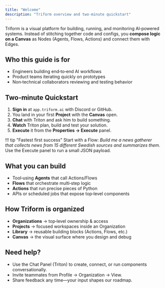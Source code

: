 ```yaml
---
title: "Welcome"
description: "Triform overview and two‑minute quickstart"
---
```


Triform is a visual platform for building, running, and monitoring AI‑powered systems. Instead of stitching together code and configs, you **compose logic on a Canvas** as Nodes (Agents, Flows, Actions) and connect them with Edges.

## Who this guide is for

- Engineers building end‑to‑end AI workflows
- Product teams iterating quickly on prototypes
- Non‑technical collaborators reviewing and testing behavior

## Two‑minute Quickstart

1. **Sign in** at `app.triform.ai` with Discord or GitHub.
2. You land in your first **Project** with the **Canvas** open.
3. **Chat** with Triton and ask him to build something.
4. **Watch** Triton plan, build and test your solution.
5. **Execute** it from the **Properties → Execute** panel.

!!! tip "Fastest first success" Start with a Flow: _Build me a news gatherer that collects news from 15 different Swedish sources and summarizes them_. Use the Execute panel to run a small JSON payload.

## What you can build

- Tool‑using **Agents** that call Actions/Flows
- **Flows** that orchestrate multi‑step logic
- **Actions** that run precise pieces of Python
- APIs or scheduled jobs that expose top‑level components

## How Triform is organized

- **Organizations** → top‑level ownership & access
- **Projects** → focused workspaces inside an Organization
- **Library** → reusable building blocks (Actions, Flows, etc.)
- **Canvas** → the visual surface where you design and debug

## Need help?

- Use the Chat Panel (Triton) to create, connect, or run components conversationally.
- Invite teammates from Profile → Organization → View.
- Share feedback any time—your input shapes our roadmap.